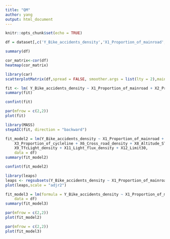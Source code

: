 ---
title: "QM"
author: yang
output: html_document
---


```{r setup, include=FALSE}
knitr::opts_chunk$set(echo = TRUE)
```
```{r}

df = dataset[,c('Y_Bike_accidents_density','X1_Proportion_of_mainroad', 'X2_Proportion_of_busline', 'X3_Proportion_of_cycleline',     'X4_Proportion_of_mixedline', 'X5_Proportion_of_20limit', 'X6_Cross_road_density', 'X7_Carpark_density', 'X8_Altitude_STD', 'X9_TfcLight_density', 'X10_Light_density', 'X11_Light_flux_density', 'X12_Limit30')]

```
```{r}
summary(df)

```
```{r}
cor_matrix<-cor(df)
heatmap(cor_matrix)
```
```{r}
library(car)
scatterplotMatrix(df,spread = FALSE, smoother.args = list(lty = 2),main = "Scatter Plot Matrix")
```

```{r}
fit <- lm( Y_Bike_accidents_density ~ X1_Proportion_of_mainroad + X2_Proportion_of_busline + X3_Proportion_of_cycleline +X4_Proportion_of_mixedline + X5_Proportion_of_20limit + X6_Cross_road_density + X7_Carpark_density + X8_Altitude_STD + X9_TfcLight_density + X10_Light_density + X11_Light_flux_density + X12_Limit30, data = df)
summary(fit)
```

```{r}
confint(fit)
```
```{r}
par(mfrow = c(2,2))
plot(fit)
```



```{r}
library(MASS)
stepAIC(fit, direction = "backward")
```
```{r}
fit_model2 = lm(Y_Bike_accidents_density ~ X1_Proportion_of_mainroad + 
    X3_Proportion_of_cycleline + X6_Cross_road_density + X8_Altitude_STD + 
    X9_TfcLight_density + X11_Light_flux_density + X12_Limit30, 
    data = df)
summary(fit_model2)
```
```{r}
confint(fit_model2)
```
```{r}
library(leaps)
leaps <- regsubsets(Y_Bike_accidents_density ~ X1_Proportion_of_mainroad + X2_Proportion_of_busline + X3_Proportion_of_cycleline +X4_Proportion_of_mixedline + X5_Proportion_of_20limit + X6_Cross_road_density + X7_Carpark_density + X8_Altitude_STD + X9_TfcLight_density + X10_Light_density + X11_Light_flux_density + X12_Limit30, data = df, nbest = 5)
plot(leaps,scale = "adjr2")
```
```{r}
fit_model3 = lm(formula = Y_Bike_accidents_density ~ X1_Proportion_of_mainroad + X3_Proportion_of_cycleline +X4_Proportion_of_mixedline + X6_Cross_road_density + X8_Altitude_STD + X9_TfcLight_density  + X11_Light_flux_density + X12_Limit30, 
    data = df)
summary(fit_model3)
```
```{r}
par(mfrow = c(2,2))
plot(fit_model2)
```
```{r}
par(mfrow = c(2,2))
plot(fit_model3)
```